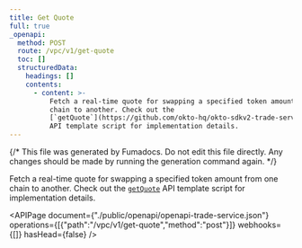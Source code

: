```yaml
---
title: Get Quote
full: true
_openapi:
  method: POST
  route: /vpc/v1/get-quote
  toc: []
  structuredData:
    headings: []
    contents:
      - content: >-
          Fetch a real-time quote for swapping a specified token amount from one
          chain to another. Check out the
          [`getQuote`](https://github.com/okto-hq/okto-sdkv2-trade-service-template-app/tree/main/src/api)
          API template script for implementation details.
---
```


{/* This file was generated by Fumadocs. Do not edit this file directly. Any changes should be made by running the generation command again. */}

Fetch a real-time quote for swapping a specified token amount from one chain to another. Check out the [`getQuote`](https://github.com/okto-hq/okto-sdkv2-trade-service-template-app/tree/main/src/api) API template script for implementation details.

<APIPage document={"./public/openapi/openapi-trade-service.json"} operations={[{"path":"/vpc/v1/get-quote","method":"post"}]} webhooks={[]} hasHead={false} />